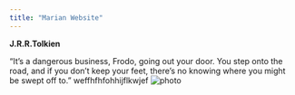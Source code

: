 ```yaml
---
title: "Marian Website"
---
```


**J.R.R.Tolkien**

"It's a dangerous business, Frodo, going out your door. You step onto the road, and if you don't keep your feet, there's no knowing where you might be swept off to."
weffhfhfohhijflkwjef
![photo](my.fb.photo.jpg)

```r

```
